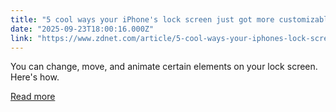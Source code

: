 ```yaml
---
title: "5 cool ways your iPhone's lock screen just got more customizable with iOS 26"
date: "2025-09-23T18:00:16.000Z"
link: "https://www.zdnet.com/article/5-cool-ways-your-iphones-lock-screen-just-got-more-customizable-with-ios-26/"
---
```


You can change, move, and animate certain elements on your lock screen. Here's how.

[Read more](https://www.zdnet.com/article/5-cool-ways-your-iphones-lock-screen-just-got-more-customizable-with-ios-26/)
